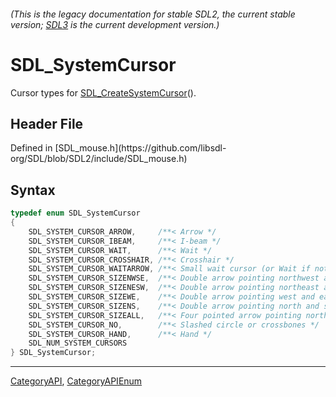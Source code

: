 ====== (This is the legacy documentation for stable SDL2, the current stable version; [https://wiki.libsdl.org/SDL3/ SDL3] is the current development version.) ======
= SDL_SystemCursor =

Cursor types for [[SDL_CreateSystemCursor]]().

== Header File ==

Defined in [SDL_mouse.h](https://github.com/libsdl-org/SDL/blob/SDL2/include/SDL_mouse.h)

== Syntax ==

<syntaxhighlight lang='c'>
typedef enum SDL_SystemCursor
{
    SDL_SYSTEM_CURSOR_ARROW,     /**< Arrow */
    SDL_SYSTEM_CURSOR_IBEAM,     /**< I-beam */
    SDL_SYSTEM_CURSOR_WAIT,      /**< Wait */
    SDL_SYSTEM_CURSOR_CROSSHAIR, /**< Crosshair */
    SDL_SYSTEM_CURSOR_WAITARROW, /**< Small wait cursor (or Wait if not available) */
    SDL_SYSTEM_CURSOR_SIZENWSE,  /**< Double arrow pointing northwest and southeast */
    SDL_SYSTEM_CURSOR_SIZENESW,  /**< Double arrow pointing northeast and southwest */
    SDL_SYSTEM_CURSOR_SIZEWE,    /**< Double arrow pointing west and east */
    SDL_SYSTEM_CURSOR_SIZENS,    /**< Double arrow pointing north and south */
    SDL_SYSTEM_CURSOR_SIZEALL,   /**< Four pointed arrow pointing north, south, east, and west */
    SDL_SYSTEM_CURSOR_NO,        /**< Slashed circle or crossbones */
    SDL_SYSTEM_CURSOR_HAND,      /**< Hand */
    SDL_NUM_SYSTEM_CURSORS
} SDL_SystemCursor;</syntaxhighlight>

----
[[CategoryAPI]], [[CategoryAPIEnum]]


